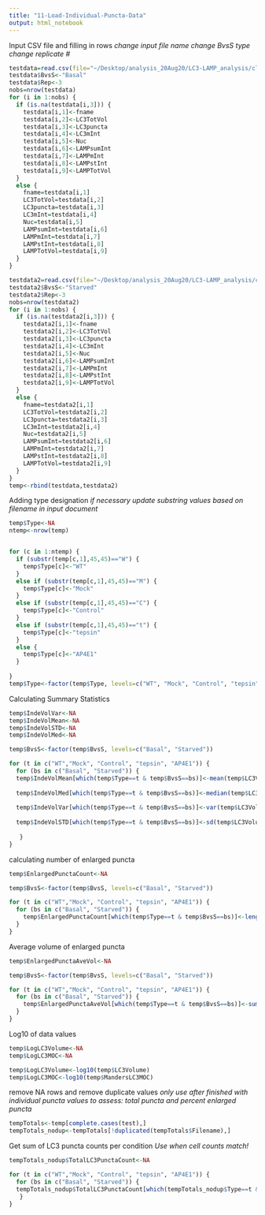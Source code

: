 ```yaml
---
title: "11-Load-Individual-Puncta-Data"
output: html_notebook
---
```


Input CSV file and filling in rows
*change input file name*
*change BvsS type*
*change replicate #*

```r
testdata=read.csv(file="~/Desktop/analysis_20Aug20/LC3-LAMP_analysis/cleaned_9Sep20/9Sep20_cleaned-NSW3005_basal.csv",header=TRUE)
testdata$BvsS<-"Basal"
testdata$Rep<-3
nobs=nrow(testdata)
for (i in 1:nobs) {
  if (is.na(testdata[i,3])) {
    testdata[i,1]<-fname
    testdata[i,2]<-LC3TotVol
    testdata[i,3]<-LC3puncta
    testdata[i,4]<-LC3mInt
    testdata[i,5]<-Nuc
    testdata[i,6]<-LAMPsumInt
    testdata[i,7]<-LAMPmInt
    testdata[i,8]<-LAMPstInt
    testdata[i,9]<-LAMPTotVol
  } 
  else {
    fname=testdata[i,1]
    LC3TotVol=testdata[i,2]
    LC3puncta=testdata[i,3]
    LC3mInt=testdata[i,4]
    Nuc=testdata[i,5]
    LAMPsumInt=testdata[i,6]
    LAMPmInt=testdata[i,7]
    LAMPstInt=testdata[i,8]
    LAMPTotVol=testdata[i,9]
  }
}

testdata2=read.csv(file="~/Desktop/analysis_20Aug20/LC3-LAMP_analysis/cleaned_9Sep20/9Sep20_cleaned-NSW3005_starved.csv",header=TRUE)
testdata2$BvsS<-"Starved"
testdata2$Rep<-3
nobs=nrow(testdata2)
for (i in 1:nobs) {
  if (is.na(testdata2[i,3])) {
    testdata2[i,1]<-fname
    testdata2[i,2]<-LC3TotVol
    testdata2[i,3]<-LC3puncta
    testdata2[i,4]<-LC3mInt
    testdata2[i,5]<-Nuc
    testdata2[i,6]<-LAMPsumInt
    testdata2[i,7]<-LAMPmInt
    testdata2[i,8]<-LAMPstInt
    testdata2[i,9]<-LAMPTotVol
  } 
  else {
    fname=testdata2[i,1]
    LC3TotVol=testdata2[i,2]
    LC3puncta=testdata2[i,3]
    LC3mInt=testdata2[i,4]
    Nuc=testdata2[i,5]
    LAMPsumInt=testdata2[i,6]
    LAMPmInt=testdata2[i,7]
    LAMPstInt=testdata2[i,8]
    LAMPTotVol=testdata2[i,9]
  }
}
temp<-rbind(testdata,testdata2)
```

Adding type designation
*if necessary update substring values based on filename in input document*

```r
temp$Type<-NA
ntemp<-nrow(temp)


for (c in 1:ntemp) {
  if (substr(temp[c,1],45,45)=="W") {
    temp$Type[c]<-"WT"
  }
  else if (substr(temp[c,1],45,45)=="M") {
    temp$Type[c]<-"Mock"
  }
  else if (substr(temp[c,1],45,45)=="C") {
    temp$Type[c]<-"Control"
  }
  else if (substr(temp[c,1],45,45)=="t") {
    temp$Type[c]<-"tepsin"
  }
  else {
    temp$Type[c]<-"AP4E1"
  }
  
}
temp$Type<-factor(temp$Type, levels=c("WT", "Mock", "Control", "tepsin", "AP4E1"))
```

Calculating Summary Statistics
```r
temp$IndeVolVar<-NA
temp$IndeVolMean<-NA
temp$IndeVolSTD<-NA
temp$IndeVolMed<-NA

temp$BvsS<-factor(temp$BvsS, levels=c("Basal", "Starved"))

for (t in c("WT","Mock", "Control", "tepsin", "AP4E1")) {
  for (bs in c("Basal", "Starved")) {
  temp$IndeVolMean[which(temp$Type==t & temp$BvsS==bs)]<-mean(temp$LC3Volume[which(temp$Type==t & temp$BvsS==bs)],na.rm = T)
   
  temp$IndeVolMed[which(temp$Type==t & temp$BvsS==bs)]<-median(temp$LC3Volume[which(temp$Type==t & temp$BvsS==bs)],na.rm = T)
  
  temp$IndeVolVar[which(temp$Type==t & temp$BvsS==bs)]<-var(temp$LC3Volume[which(temp$Type==t & temp$BvsS==bs)],na.rm = T)
  
  temp$IndeVolSTD[which(temp$Type==t & temp$BvsS==bs)]<-sd(temp$LC3Volume[which(temp$Type==t & temp$BvsS==bs)],na.rm = T)
 
   }
}
```


calculating number of enlarged puncta

```r
temp$EnlargedPunctaCount<-NA

temp$BvsS<-factor(temp$BvsS, levels=c("Basal", "Starved"))

for (t in c("WT","Mock", "Control", "tepsin", "AP4E1")) {
  for (bs in c("Basal", "Starved")) {
    temp$EnlargedPunctaCount[which(temp$Type==t & temp$BvsS==bs)]<-length(which(temp$Type==t & temp$BvsS==bs & temp$LC3Volume >2))
  }
}

```

Average volume of enlarged puncta
```r
temp$EnlargedPunctaAveVol<-NA

temp$BvsS<-factor(temp$BvsS, levels=c("Basal", "Starved"))

for (t in c("WT","Mock", "Control", "tepsin", "AP4E1")) {
  for (bs in c("Basal", "Starved")) {
    temp$EnlargedPunctaAveVol[which(temp$Type==t & temp$BvsS==bs)]<-sum(temp$LC3Volume[which(temp$Type==t & temp$BvsS==bs & temp$LC3Volume >2)])/length(which(temp$Type==t & temp$BvsS==bs & temp$LC3Volume >2))
  }
}

```


Log10 of data values
```r
temp$LogLC3Volume<-NA
temp$LogLC3MOC<-NA

temp$LogLC3Volume<-log10(temp$LC3Volume)
temp$LogLC3MOC<-log10(temp$MandersLC3MOC)
```

remove NA rows and remove duplicate values
*only use after finished with individual puncta values to assess: total puncta and percent enlarged puncta*
```r
tempTotals<-temp[complete.cases(test),]
tempTotals_nodup<-tempTotals[!duplicated(tempTotals$Filename),]
```

Get sum of LC3 puncta counts per condition
*Use when cell counts match!*
```r
tempTotals_nodup$TotalLC3PunctaCount<-NA

for (t in c("WT","Mock", "Control", "tepsin", "AP4E1")) {
  for (bs in c("Basal", "Starved")) {
  tempTotals_nodup$TotalLC3PunctaCount[which(tempTotals_nodup$Type==t & tempTotals_nodup$BvsS==bs)]<-sum(tempTotals_nodup$LC3punctaCount[which(tempTotals_nodup$Type==t & tempTotals_nodup$BvsS==bs)])
   }
}
```

